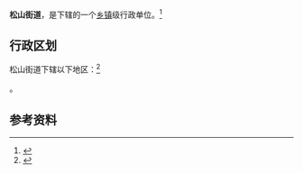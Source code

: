 {{中国乡级行政区|37/06/86/003/000}}

'''松山街道'''，是{{PRC admin/fullname|37/06/86/003/000|3}}下辖的一个[[乡镇|乡镇]]级行政单位。<ref>{{PRC admin/ref sgc|{{PRC admin/parent|37/06/86/003/000}}}}</ref>

== 行政区划 ==

松山街道下辖以下地区：<ref>{{PRC admin/ref sgc|37/06/86/003/000}}</ref>

{{PRC admin/children|37/06/86/003/000}}。

== 参考资料 ==

{{reflist}}

{{行政区划小作品}}
{{PRC admin/navcat|37/06/86/003/000}}